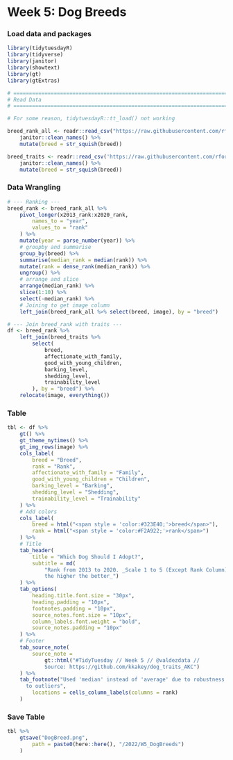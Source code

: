 # Week 5: Dog Breeds

### Load data and packages
```r
library(tidytuesdayR)
library(tidyverse)
library(janitor)
library(showtext)
library(gt)
library(gtExtras)

# ============================================================================ #
# Read Data
# ============================================================================ #

# For some reason, tidytuesdayR::tt_load() not working

breed_rank_all <- readr::read_csv("https://raw.githubusercontent.com/rfordatascience/tidytuesday/master/data/2022/2022-02-01/breed_rank.csv") %>%
    janitor::clean_names() %>%
    mutate(breed = str_squish(breed))

breed_traits <- readr::read_csv('https://raw.githubusercontent.com/rfordatascience/tidytuesday/master/data/2022/2022-02-01/breed_traits.csv') %>%
    janitor::clean_names() %>%
    mutate(breed = str_squish(breed))
```

### Data Wrangling
```r
# --- Ranking ---
breed_rank <- breed_rank_all %>%
    pivot_longer(x2013_rank:x2020_rank,
        names_to = "year",
        values_to = "rank"
    ) %>%
    mutate(year = parse_number(year)) %>%
    # groupby and summarise
    group_by(breed) %>%
    summarise(median_rank = median(rank)) %>%
    mutate(rank = dense_rank(median_rank)) %>%
    ungroup() %>%
    # arrange and slice
    arrange(median_rank) %>%
    slice(1:10) %>%
    select(-median_rank) %>%
    # Joining to get image column
    left_join(breed_rank_all %>% select(breed, image), by = "breed")

# --- Join breed_rank with traits ---
df <- breed_rank %>%
    left_join(breed_traits %>%
        select(
            breed,
            affectionate_with_family,
            good_with_young_children,
            barking_level,
            shedding_level,
            trainability_level
        ), by = "breed") %>%
    relocate(image, everything())
```

### Table
```r
tbl <- df %>%
    gt() %>%
    gt_theme_nytimes() %>%
    gt_img_rows(image) %>%
    cols_label(
        breed = "Breed",
        rank = "Rank",
        affectionate_with_family = "Family",
        good_with_young_children = "Children",
        barking_level = "Barking",
        shedding_level = "Shedding",
        trainability_level = "Trainability"
    ) %>%
    # Add colors
    cols_label(
        breed = html("<span style = 'color:#323E40;'>breed</span>"),
        rank = html("<span style = 'color:#F2A922;'>rank</span>")
    ) %>%
    # Title
    tab_header(
        title = "Which Dog Should I Adopt?",
        subtitle = md(
            "Rank from 2013 to 2020. _Scale 1 to 5 (Except Rank Column),
            the higher the better_")
    ) %>%
    tab_options(
        heading.title.font.size = "30px",
        heading.padding = "10px",
        footnotes.padding = "10px",
        source_notes.font.size = "10px",
        column_labels.font.weight = "bold",
        source_notes.padding = "10px"
    ) %>%
    # Footer
    tab_source_note(
        source_note =
            gt::html("#TidyTuesday // Week 5 // @valdezdata //
            Source: https://github.com/kkakey/dog_traits_AKC")
    ) %>%
    tab_footnote("Used 'median' instead of 'average' due to robustness
      to outliers",
        locations = cells_column_labels(columns = rank)
    )
```

### Save Table
```r
tbl %>%
    gtsave("DogBreed.png",
        path = paste0(here::here(), "/2022/W5_DogBreeds")
    )
```



